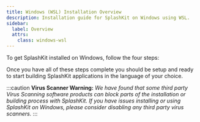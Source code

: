 ```yaml
---
title: Windows (WSL) Installation Overview
description: Installation guide for SplashKit on Windows using WSL.
sidebar:
  label: Overview
  attrs:
    class: windows-wsl
---
```



To get SplashKit installed on Windows, follow the four steps:

<CardGrid>
  <LinkCard
  title="Install WSL and Command Line Tools"
  description="Step 1"
  href="/installation/windows-wsl/step-1/"
  />
  <LinkCard
  title="Install SplashKit"
  description="Step 2"
  href="/installation/windows-wsl/step-2/"
  />
  <LinkCard
  title="Install Visual Studio Code"
  description="Step 3"
  href="/installation/windows-wsl/step-3/"
  />
  <LinkCard
  title="Install Language Specific Tools"
  description="Step 4"
  href="/installation/windows-wsl/step-4/"
  />
</CardGrid >

Once you have all of these steps complete you should be setup and ready to
start building SplashKit applications in the language of your choice.

  :::caution
**Virus Scanner Warning:**
  *We have found that some third party Virus Scanning software products can block
  parts of the installation or building process with SplashKit. If you have
  issues installing or using SplashKit on Windows, please consider disabling
  any third party virus scanners.*
  :::
